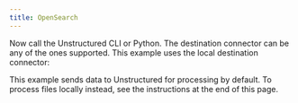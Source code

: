 ```yaml
---
title: OpenSearch
---
```



<NewDocument />


<SharedContentOpenSearch/>

Now call the Unstructured CLI or Python. The destination connector can be any of the ones supported. This example uses the local destination connector:

This example sends data to Unstructured for processing by default. To process files locally instead, see the instructions at the end of this page.


<CodeGroup>
  <OpenSearchSh />
  <OpenSearchPyV2 />
</CodeGroup>


<SharedPartitionByAPIOSS/>

